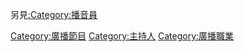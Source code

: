 {{Commons category|Radio presenters}}
{{Commonscat|Radio presenters}}

另見[[:Category:播音員|:Category:播音員]]

[[Category:廣播節目|Category:廣播節目]]
[[Category:主持人|Category:主持人]]
[[Category:廣播職業|Category:廣播職業]]